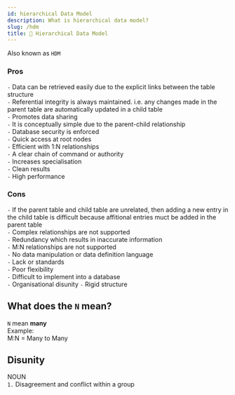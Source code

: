 ```yaml
---
id: hierarchical Data Model
description: What is hierarchical data model?
slug: /hdm
title: 👑 Hierarchical Data Model
---
```


Also known as `HDM`

### Pros

`-` Data can be retrieved easily due to the explicit links between the table structure <br />
`-` Referential integrity is always maintained. i.e. any changes made in the parent table are automatically updated in a child table <br />
`-` Promotes data sharing <br />
`-` It is conceptually simple due to the parent-child relationship <br />
`-` Database security is enforced <br />
`-` Quick access at root nodes <br />
`-` Efficient with 1:N relationships <br />
`-` A clear chain of command or authority <br />
`-` Increases specialisation <br />
`-` Clean results <br />
`-` High performance <br />

### Cons

`-` If the parent table and child table are unrelated, then adding a new entry in the child table is difficult because affitional entries muct be added in the parent table <br />
`-` Complex relationships are not supported <br />
`-` Redundancy which results in inaccurate information <br />
`-` M:N relationships are not supported <br />
`-` No data manipulation or data definition language  <br />
`-` Lack or standards  <br />
`-` Poor flexibility <br />
`-` Difficult to implement into a database  <br />
`-` Organisational disunity
`-` Rigid structure

## What does the `N` mean?
`N` mean **many** <br />
Example: <br />
M:N = Many to Many

## Disunity
NOUN <br />
`1.` Disagreement and conflict within a group